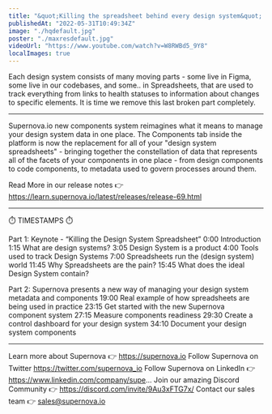 ```yaml
---
title: "&quot;Killing the spreadsheet behind every design system&quot; by Jiri Trecak @ Into Design Systems Conference"
publishedAt: "2022-05-31T10:49:34Z"
image: "./hqdefault.jpg"
poster: "./maxresdefault.jpg"
videoUrl: "https://www.youtube.com/watch?v=W8RWBd5_9Y8"
localImages: true
---
```


Each design system consists of many moving parts - some live in Figma, some live in our codebases, and some.. in Spreadsheets, that are used to track everything from links to health statuses to information about changes to specific elements. It is time we remove this last broken part completely.

---

Supernova.io new components system reimagines what it means to manage your design system data in one place.
The Components tab inside the platform is now the replacement for all of your "design system spreadsheets" - bringing together the constellation of data that represents all of the facets of your components in one place - from design components to code components, to metadata used to govern processes around them.

Read More in our release notes 👉 https://learn.supernova.io/latest/releases/release-69.html

---

⏱️ TIMESTAMPS ⏱️

Part 1: Keynote - “Killing the Design System Spreadsheet”
0:00 Introduction
1:15 What are design systems?
3:05 Design System is a product
4:00 Tools used to track Design Systems
7:00 Spreadsheets run the (design system) world
11:45 Why Spreadsheets are the pain?
15:45 What does the ideal Design System contain?

Part 2: Supernova presents a new way of managing your design system metadata and components
19:00 Real example of how spreadsheets are being used in practice
23:15 Get started with the new Supernova component system
27:15 Measure components readiness
29:30 Create a control dashboard for your design system
34:10 Document your design system components

---

Learn more about Supernova 👉 https://supernova.io
Follow Supernova on Twitter https://twitter.com/supernova_io
Follow Supernova on LinkedIn 👉https://www.linkedin.com/company/supe...
Join our amazing Discord Community 👉 https://discord.com/invite/9Au3xFTG7x/
Contact our sales team 👉 sales@supernova.io
